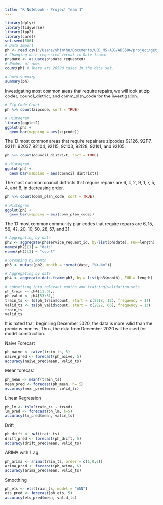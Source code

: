 ```yaml
---
title: "R Notebook - Project Team 1"
---
```

```r
library(dplyr)
library(tidyverse)
library(fpp2)
library(caret)
set.seed(506)
# Data Import
ph <- read.csv("/Users/yhjnthn/Documents/USD_MS-ADS/ADS506/project/get_it_done_pothole_requests_datasd_v1.csv")
# Changing date_requested format to Date format
ph$date <- as.Date(ph$date_requested)
# Number of rows
count(ph) # There are 26590 cases in the data set.

# Data Summary
summary(ph)
```

Investigating most common areas that require repairs, we will look at zip codes, council_district, and comm_plan_code for the investigation.

```r
# Zip Code Count
ph %>% count(zipcode, sort = TRUE)

# Histogram
library(ggplot2)
ggplot(ph) +
  geom_bar(mapping = aes(zipcode))
```

The 10 most common areas that require repair are zipcodes 92126, 92117, 92111, 92037, 92104, 92115, 92103, 92128, 92101, and 92105.

```r
ph %>% count(council_district, sort = TRUE)

# Histogram
ggplot(ph) +
  geom_bar(mapping = aes(council_district))
```

The most common council districts that require repairs are 6, 3, 2, 9, 1, 7, 5, 4, and 8, in decreasing order.

```r
ph %>% count(comm_plan_code, sort = TRUE)

# Histogram
ggplot(ph) +
  geom_bar(mapping = aes(comm_plan_code))
```

The 10 most common community plan codes that require repairs are 6, 15, 56, 42, 20, 10, 50, 28, 57, and 31.

```r
# Aggregating by date
ph2 <- aggregate(ph$service_request_id, by=list(ph$date), FUN=length)
names(ph2)[1] = "date"
names(ph2)[2] = "count"

# Grouping by month
ph3 <- mutate(ph2, month = format(date, "%Y-%m"))

# Aggregating by date
ph4 <- aggregate.data.frame(ph3, by = list(ph3$month), FUN = length)

# subsetting into relevant months and training/validation sets
ph_train <- ph4[11:52,]
ph_valid <- ph4[53:57,]
train_ts <- ts(ph_train$count, start = c(2018, 12), frequency = 12)
valid_ts <- ts(ph_valid$count, start = c(2022, 06), frequency = 12)
train_ts
valid_ts
```

It is noted that, beginning December 2020, the data is more valid than the previous months.
Thus, the data from December 2020 will be used for model construction.

Naive Forecast

```r
ph_naive <- naive(train_ts, 5)
naive_pred <- forecast(ph_naive, 5)
accuracy(naive_pred$mean, valid_ts)
```

Mean forecast

```r
ph_mean <- meanf(train_ts)
mean_pred <- forecast(ph_mean, h= 5)
accuracy(mean_pred$mean, valid_ts)
```

Linear Regression

```r
ph_lm <- tslm(train_ts ~ trend)
lm_pred <- forecast(ph_lm, h=5)
accuracy(lm_pred$mean, valid_ts)
```

Drift

```r
ph_drift <- rwf(train_ts)
drift_pred <- forecast(ph_drift, 5)
accuracy(drift_pred$mean, valid_ts)
```

ARIMA with 1 lag

```r
ph_arima <- arima(train_ts, order = c(1,0,0))
arima_pred <- forecast(ph_arima, 5)
accuracy(arima_pred$mean, valid_ts)
```

Smoothing

```r
ph_ets <- ets(train_ts, model = "ANN")
ets_pred <- forecast(ph_ets, 5)
accuracy(ets_pred$mean, valid_ts)
```
